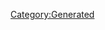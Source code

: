 {{Texts/Music
 |ID=76
 |MusicName=Absolute 5
 |OfficialName=Absolute 5
 |VocalName=ワルキューレ　美雲ΔJUNNA フレイアΔ鈴木みのり カナメΔ安野希世乃 レイナΔ東山奈央 マキナΔ西田望見
 |VocalNameLF=ワルキューレ　美雲ΔJUNNA　フレイアΔ鈴木みのり
カナメΔ安野希世乃　レイナΔ東山奈央　マキナΔ西田望見
 |Description=作品：マクロスΔ

歌手：ワルキューレ
　　　美雲ΔJUNNA　フレイアΔ鈴木みのり
　　　カナメΔ安野希世乃　レイナΔ東山奈央
　　　マキナΔ西田望見

作詞：喜介
作曲：渡辺拓也
 |BuyURL=http://recochoku.jp/song/S1003537005/single?ds=1004922775
 |StoryDesc=美雲を囚われ、メンバーを欠いたワルキューレ。
それでもプロトカルチャーのシステムを破壊するため、
4人での戦術ライブを強行する。

敵の激しい抵抗の中、ワルキューレは歌声を響かせる。
気配を隠し、静かに狙いを定める存在にも気付かずに…
 |StoryTitle=「大丈夫、私たちならできる！」
 |BannerId=4
 |AnmStoreURL=https://anime.dmkt-sp.jp/animestore/ci_pc?workId=20867
}}
[[Category:Generated]]
